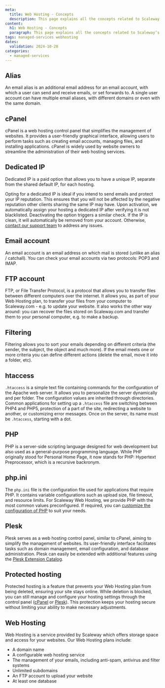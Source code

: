 ```yaml
---
meta:
  title: Web Hosting - Concepts
  description: This page explains all the concepts related to Scaleway’s Web Hosting service
content:
  h1: Web Hosting - Concepts
  paragraph: This page explains all the concepts related to Scaleway’s Web Hosting service
tags: managed-services webhosting
dates:
  validation: 2024-10-28
categories:
  - managed-services
---
```


## Alias

An email alias is an additional email address for an email account, with which a user can send and receive emails, or set forwards to. A single user account can have multiple email aliases, with different domains or even with the same domain.

## cPanel

cPanel is a web hosting control panel that simplifies the management of websites. It provides a user-friendly graphical interface, allowing users to perform tasks such as creating email accounts, managing files, and installing applications. cPanel is widely used by website owners to streamline the administration of their web hosting services.

## Dedicated IP

Dedicated IP is a paid option that allows you to have a unique IP, separate from the shared default IP, for each hosting.

Opting for a dedicated IP is ideal if you intend to send emails and protect your IP reputation. This ensures that you will not be affected by the negative reputation other clients sharing the same IP may have.
Upon activation, we automatically assign your hosting a dedicated IP after verifying it is not blacklisted. Deactivating the option triggers a similar check. If the IP is clean, it will automatically be removed from your account. Otherwise, [contact our support team](https://console.scaleway.com/support/tickets) to address any issues.

## Email account

An email account is an email address on which mail is stored (unlike an alias / catchall). You can check your email accounts via two protocols: POP3 and IMAP.

## FTP account

FTP, or File Transfer Protocol, is a protocol that allows you to transfer files between different computers over the internet. It allows you, as part of your Web Hosting plan, to transfer your files from your computer to Scaleway.com - e.g. to update your website. It also works the other way around: you can recover the files stored on Scaleway.com and transfer them to your personal computer, e.g. to make a backup.

## Filtering

Filtering allows you to sort your emails depending on different criteria (the sender, the subject, the object and much more). If the email meets one or more criteria you can define different actions (delete the email, move it into a folder, etc).

## htaccess

`.htaccess` is a simple text file containing commands for the configuration of the Apache web server. It allows you to personalize the server dynamically and per folder. The configuration values are inherited through directories. Common applications for setting up a `.htaccess` file are switching between PHP4 and PHP5, protection of a part of the site, redirecting a website to another, or customizing error messages. Once on the server, its name must be `.htaccess`, starting with a dot.

## PHP

PHP is a server-side scripting language designed for web development but also used as a general-purpose programming language. While PHP originally stood for Personal Home Page, it now stands for PHP: Hypertext Preprocessor, which is a recursive backronym. 

## php.ini

The `php.ini` file is the configuration file used for applications that require PHP. It contains variable configurations such as upload size, file timeout, and resource limits. For Scaleway Web Hosting, we provide PHP with the most common values preconfigured. If required, you can [customize the configuration of PHP](/dedibox-console/classic-hosting/how-to/configure-php/) to suit your needs.

## Plesk

Plesk serves as a web hosting control panel, similar to cPanel, aiming to simplify the management of websites. Its user-friendly interface facilitates tasks such as domain management, email configuration, and database administration. Plesk can easily be extended with additional features using the [Plesk Extension Catalog](https://www.plesk.com/extensions/).

## Protected hosting

Protected hosting is a feature that prevents your Web Hosting plan from being deleted, ensuring your site stays online. While deletion is blocked, you can still manage and configure your hosting settings through the control panel ([cPanel](#cpanel) or [Plesk](#plesk)). This protection keeps your hosting secure without limiting your ability to make necessary adjustments.

## Web Hosting

Web Hosting is a service provided by Scaleway which offers storage space and access for your websites. Our Web Hosting plans include:

- A domain name
- A configurable web hosting service
- The management of your emails, including anti-spam, antivirus and filter systems
- Unlimited subdomains
- An FTP account to upload your website
- At least one database